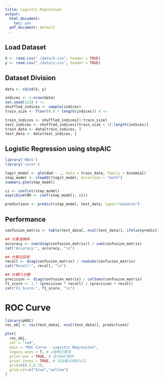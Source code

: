 ```yaml
---
title: Logistic Regression
output:
  html_document: 
    toc: yes
  pdf_document: default
---
```


## Load Dataset

```r
X <- read.csv("./data/X.csv", header = TRUE)
y <- read.csv("./data/y.csv", header = TRUE)
```

## Dataset Division

```r
data <- cbind(X, y)

indices <- 1:nrow(data)
set.seed(123) # <=
shuffled_indices <- sample(indices) 
train_size <- floor(0.8 * length(indices)) # <=

train_indices <- shuffled_indices[1:train_size]
test_indices <- shuffled_indices[(train_size + 1):length(indices)]
train_data <- data[train_indices, ]
test_data <- data[test_indices, ]

```

## Logistic Regression using stepAIC

```r
library('MASS')
library('caret')

logit_model <- glm(dod ~ ., data = train_data, family = binomial)
step_model <- stepAIC(logit_model, direction = "both")
summary.glm(step_model)

ci <- confint(step_model)
exp(cbind(OR <- coef(step_model), ci))

predictions <- predict(step_model, test_data, type="response")
```

## Performance

```r
confusion_matrix <- table(test_data[, ncol(test_data)], ifelse(predictions > 0.5, 1, 0))

## 计算准确率
accuracy <- sum(diag(confusion_matrix)) / sum(confusion_matrix)
cat("Accuracy:", accuracy, "\n")

## 计算召回率
recall <- diag(confusion_matrix) / rowSums(confusion_matrix)
cat("Recall:", recall, "\n")

## 计算F1分数
precision <- diag(confusion_matrix) / colSums(confusion_matrix)
f1_score <- 2 * (precision * recall) / (precision + recall)
cat("F1 Score:", f1_score, "\n")

```

# ROC Curve

```r
library(pROC)
roc_obj <- roc(test_data[, ncol(test_data)], predictions)

plot(
  roc_obj,
  col = "red", 
  main = "ROC Curve - Logistic Regression",
  legacy.axes = T, # y轴格式更改
  print.auc = TRUE, # 显示AUC面积
  print.thres = TRUE, # 添加截点和95%CI
  grid=c(0.2,0.2),
  grid.col=c("blue","yellow")
)
```
